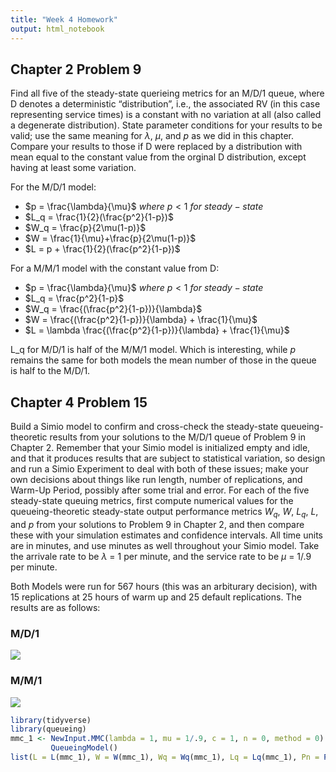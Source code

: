 ```yaml
---
title: "Week 4 Homework"
output: html_notebook
---
```


## Chapter 2 Problem 9 

Find all five of the steady-state querieing metrics for an M/D/1 queue, where D denotes a deterministic "distribution", i.e., the associated RV (in this case representing service times) is a constant with no variation at all (also called a degenerate distribution). State parameter conditions for your results to be valid; use the same meaning for $\lambda$, $\mu$, and $p$ as we did in this chapter. Compare your results to those if D were replaced by a distribution with mean equal to the constant value from the orginal D distribution, except having at least some variation. 

For the M/D/1 model:

* $p = \frac{\lambda}{\mu}$ $where~p < 1~for~steady-state$
* $L_q = \frac{1}{2}(\frac{p^2}{1-p})$
* $W_q = \frac{p}{2\mu(1-p)}$
* $W = \frac{1}{\mu}+\frac{p}{2\mu(1-p)}$
* $L = p + \frac{1}{2}(\frac{p^2}{1-p})$

For a M/M/1 model with the constant value from D: 

* $p = \frac{\lambda}{\mu}$ $where~p < 1~for~steady-state$
* $L_q = \frac{p^2}{1-p}$
* $W_q = \frac{(\frac{p^2}{1-p})}{\lambda}$
* $W = \frac{(\frac{p^2}{1-p})}{\lambda} + \frac{1}{\mu}$
* $L = \lambda \frac{(\frac{p^2}{1-p})}{\lambda} + \frac{1}{\mu}$

L_q for M/D/1 is half of the  M/M/1 model. Which is interesting, while $p$ remains the same for both models the mean number of those in the queue is half to the M/D/1. 

## Chapter 4 Problem 15

Build a Simio model to confirm and cross-check the steady-state queueing-theoretic results from your solutions to the M/D/1 queue of Problem 9 in Chapter 2. Remember that your Simio model is initialized empty and idle, and that it produces results that are subject to statistical variation, so design and run a Simio Experiment to deal with both of these issues; make your own decisions about things like run length, number of replications, and Warm-Up Period, possibly after some trial and error. For each of the five steady-state queuing metrics, first compute numerical values for the queueing-theoretic steady-state output performance metrics $W_q$, $W$, $L_q$, $L$, and $p$ from your solutions to Problem 9 in Chapter 2, and then compare these with your simulation estimates and confidence intervals. All time units are in minutes, and use minutes as well throughout your Simio model. Take the arrivale rate to be $\lambda$ = 1 per minute, and the service rate to be $\mu$ = 1/.9 per minute. 

Both Models were run for 567 hours (this was an arbiturary decision), with 15 replications at 25 hours of warm up and 25 default replications. The results are as follows:

### M/D/1

![](https://raw.githubusercontent.com/ChristopheHunt/MSDA---Coursework/master/Data%20604/Week%204%20-%20HW/MD1%20Experiment%20Results.PNG)

### M/M/1

![](https://raw.githubusercontent.com/ChristopheHunt/MSDA---Coursework/master/Data%20604/Week%204%20-%20HW/MM1%20Experiment%20Results.PNG)

```r
library(tidyverse)
library(queueing)
mmc_1 <- NewInput.MMC(lambda = 1, mu = 1/.9, c = 1, n = 0, method = 0) %>% 
         QueueingModel()
list(L = L(mmc_1), W = W(mmc_1), Wq = Wq(mmc_1), Lq = Lq(mmc_1), Pn = Pn(mmc_1))
```

